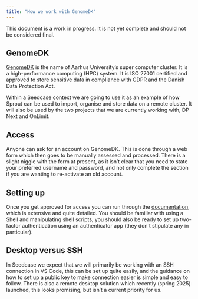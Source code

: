 ```yaml
---
title: "How we work with GenomeDK"
---
```


::: {.callout-note appearance="default" icon="true"}
This document is a work in progress. It is not yet complete and should
not be considered final.
:::

## GenomeDK

[GenomeDK](https://genome.au.dk) is the name of Aarhus University's
super computer cluster. It is a high-performance computing (HPC) system.
It is ISO 27001 certified and approved to store sensitive data in
compliance with GDPR and the Danish Data Protection Act.

Within a Seedcase context we are going to use it as an example of how
Sprout can be used to import, organise and store data on a remote
cluster. It will also be used by the two projects that we are currently
working with, DP Next and OnLimit.

## Access

Anyone can ask for an account on GenomeDK. This is done through a web
form which then goes to be manually assessed and processed. There is a
slight niggle with the form at present, as it isn't clear that you need
to state your preferred username and password, and not only complete the
section if you are wanting to re-activate an old account.

## Setting up

Once you get approved for access you can run through the
[documentation](https://genome.au.dk/docs/), which is extensive and
quite detailed. You should be familiar with using a Shell and
manipulating shell scripts, you should also be ready to set up
two-factor authentication using an authenticator app (they don't
stipulate any in particular).

## Desktop versus SSH

In Seedcase we expect that we will primarily be working with an SSH
connection in VS Code, this can be set up quite easily, and the guidance
on how to set up a public key to make connection easier is simple and
easy to follow. There is also a remote desktop solution which recently
(spring 2025) launched, this looks promising, but isn't a current
priority for us.
